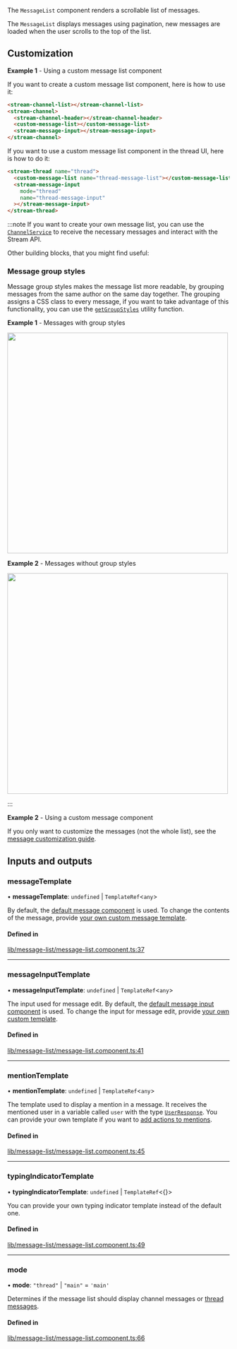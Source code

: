 
The `MessageList` component renders a scrollable list of messages.

The `MessageList` displays messages using pagination, new messages are loaded when the user scrolls to the top of the list.

## Customization

**Example 1** - Using a custom message list component

If you want to create a custom message list component, here is how to use it:

```html
<stream-channel-list></stream-channel-list>
<stream-channel>
  <stream-channel-header></stream-channel-header>
  <custom-message-list></custom-message-list>
  <stream-message-input></stream-message-input>
</stream-channel>
```

If you want to use a custom message list component in the thread UI, here is how to do it:

```html
<stream-thread name="thread">
  <custom-message-list name="thread-message-list"></custom-message-list>
  <stream-message-input
    mode="thread"
    name="thread-message-input"
  ></stream-message-input>
</stream-thread>
```

:::note
If you want to create your own message list, you can use the [`ChannelService`](../services/ChannelService.mdx) to receive the necessary messages and interact with the Stream API.

Other building blocks, that you might find useful:

### Message group styles

Message group styles makes the message list more readable, by grouping messages from the same author on the same day together. The grouping assigns a CSS class to every message, if you want to take advantage of this functionality, you can use the [`getGroupStyles`](https://github.com/GetStream/stream-chat-angular/tree/master/projects/stream-chat-angular/src/lib/message-list/group-styles.ts) utility function.

**Example 1** - Messages with group styles

<img src={MessagesWithGroupingsScreenhot} width="500" />

**Example 2** - Messages without group styles

<img src={MessagesWithoutGroupingsScreenhot} width="500" />

:::

**Example 2** - Using a custom message component

If you only want to customize the messages (not the whole list), see the [message customization guide](./MessageComponent.mdx/#customization).

[//]: # "Start of generated content"
## Inputs and outputs 


### messageTemplate

• **messageTemplate**: `undefined` \| `TemplateRef`<`any`\>

By default, the [default message component](./MessageComponent.mdx) is used. To change the contents of the message, provide [your own custom message template](./MessageComponent.mdx/#customization).

#### Defined in

[lib/message-list/message-list.component.ts:37](https://github.com/GetStream/stream-chat-angular/blob/8d97c98/projects/stream-chat-angular/src/lib/message-list/message-list.component.ts#L37)

___

### messageInputTemplate

• **messageInputTemplate**: `undefined` \| `TemplateRef`<`any`\>

The input used for message edit. By default, the [default message input component](./MessageInputComponent.mdx) is used. To change the input for message edit, provide [your own custom template](./MessageInputComponent.mdx/#customization).

#### Defined in

[lib/message-list/message-list.component.ts:41](https://github.com/GetStream/stream-chat-angular/blob/8d97c98/projects/stream-chat-angular/src/lib/message-list/message-list.component.ts#L41)

___

### mentionTemplate

• **mentionTemplate**: `undefined` \| `TemplateRef`<`any`\>

The template used to display a mention in a message. It receives the mentioned user in a variable called `user` with the type [`UserResponse`](https://github.com/GetStream/stream-chat-js/blob/master/src/types.ts). You can provide your own template if you want to [add actions to mentions](../code-examples/mention-actions.mdx).

#### Defined in

[lib/message-list/message-list.component.ts:45](https://github.com/GetStream/stream-chat-angular/blob/8d97c98/projects/stream-chat-angular/src/lib/message-list/message-list.component.ts#L45)

___

### typingIndicatorTemplate

• **typingIndicatorTemplate**: `undefined` \| `TemplateRef`<{}\>

You can provide your own typing indicator template instead of the default one.

#### Defined in

[lib/message-list/message-list.component.ts:49](https://github.com/GetStream/stream-chat-angular/blob/8d97c98/projects/stream-chat-angular/src/lib/message-list/message-list.component.ts#L49)

___

### mode

• **mode**: ``"thread"`` \| ``"main"`` = `'main'`

Determines if the message list should display channel messages or [thread messages](https://getstream.io/chat/docs/javascript/threads/?language=javascript).

#### Defined in

[lib/message-list/message-list.component.ts:66](https://github.com/GetStream/stream-chat-angular/blob/8d97c98/projects/stream-chat-angular/src/lib/message-list/message-list.component.ts#L66)

[//]: # "End of generated content"

